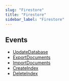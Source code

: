```yaml
---
slug: "Firestore"
title: "Firestore"
sidebar_label: "Firestore"
---
```


## Events

- [UpdateDatabase](/gcp/threats/firestore/rules/UpdateDatabase)
- [ExportDocuments](/gcp/threats/firestore/rules/ExportDocuments)
- [ImportDocuments](/gcp/threats/firestore/rules/ImportDocuments)
- [CreateIndex](/gcp/threats/firestore/rules/CreateIndex)
- [DeleteIndex](/gcp/threats/firestore/rules/DeleteIndex)